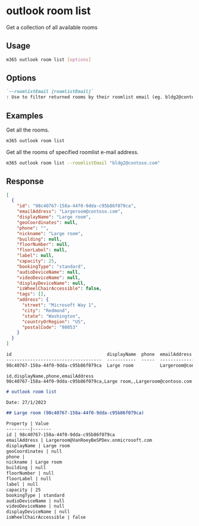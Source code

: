 
# outlook room list

Get a collection of all available rooms

## Usage

```sh
m365 outlook room list [options]
```

## Options

```md definition-list
`--roomlistEmail [roomlistEmail]`
: Use to filter returned rooms by their roomlist email (eg. bldg2@contoso.com).
```

<Global />

## Examples

Get all the rooms.

```sh
m365 outlook room list
```

Get all the rooms of specified roomlist e-mail address.

```sh
m365 outlook room list --roomlistEmail "bldg2@contoso.com"
```

## Response

<Tabs>
  <TabItem value="JSON">

  ```json
  [
    {
      "id": "98c40767-158a-44f0-9dda-c95b86f079ca",
      "emailAddress": "Largeroom@contoso.com",
      "displayName": "Large room",
      "geoCoordinates": null,
      "phone": "",
      "nickname": "Large room",
      "building": null,
      "floorNumber": null,
      "floorLabel": null,
      "label": null,
      "capacity": 25,
      "bookingType": "standard",
      "audioDeviceName": null,
      "videoDeviceName": null,
      "displayDeviceName": null,
      "isWheelChairAccessible": false,
      "tags": [],
      "address": {
        "street": "Microsoft Way 1",
        "city": "Redmond",
        "state": "Washington",
        "countryOrRegion": "US",
        "postalCode": "98053"
      }
    }
  ]
  ```

  </TabItem>
  <TabItem value="Text">

  ```txt
  id                                    displayName  phone  emailAddress
  ------------------------------------  -----------  -----  ---------------------
  98c40767-158a-44f0-9dda-c95b86f079ca  Large room          Largeroom@contoso.com
  ```

  </TabItem>
  <TabItem value="CSV">

  ```csv
  id,displayName,phone,emailAddress
  98c40767-158a-44f0-9dda-c95b86f079ca,Large room,,Largeroom@contoso.com
  ```

  </TabItem>
  <TabItem value="Markdown">

  ```md
  # outlook room list

  Date: 27/1/2023

  ## Large room (98c40767-158a-44f0-9dda-c95b86f079ca)

  Property | Value
  ---------|-------
  id | 98c40767-158a-44f0-9dda-c95b86f079ca
  emailAddress | Largeroom@VanRoeyBeSPDev.onmicrosoft.com
  displayName | Large room
  geoCoordinates | null
  phone |
  nickname | Large room
  building | null
  floorNumber | null
  floorLabel | null
  label | null
  capacity | 25
  bookingType | standard
  audioDeviceName | null
  videoDeviceName | null
  displayDeviceName | null
  isWheelChairAccessible | false
  ```

  </TabItem>
</Tabs>
